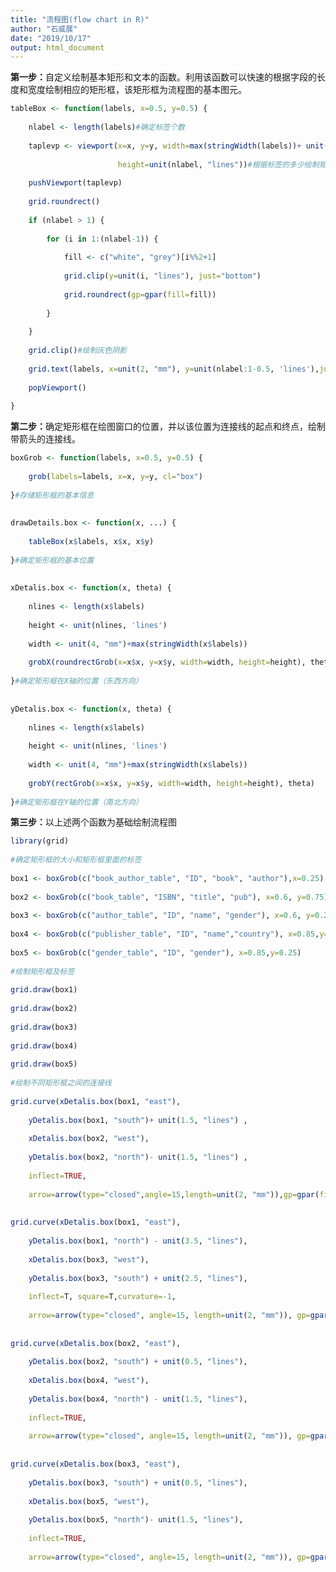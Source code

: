 ```yaml
---
title: "流程图(flow chart in R)"
author: "石威展"
date: "2019/10/17"
output: html_document
---
```

**第一步：**自定义绘制基本矩形和文本的函数。利用该函数可以快速的根据字段的长度和宽度绘制相应的矩形框，该矩形框为流程图的基本图元。

```r
tableBox <- function(labels, x=0.5, y=0.5) {
 
    nlabel <- length(labels)#确定标签个数
 
    taplevp <- viewport(x=x, y=y, width=max(stringWidth(labels))+ unit(4, "mm"),
 
                        height=unit(nlabel, "lines"))#根据标签的多少绘制矩形框
 
    pushViewport(taplevp)
 
    grid.roundrect()
 
    if (nlabel > 1) {
 
        for (i in 1:(nlabel-1)) {
 
            fill <- c("white", "grey")[i%%2+1]
 
            grid.clip(y=unit(i, "lines"), just="bottom")
 
            grid.roundrect(gp=gpar(fill=fill))
 
        }
 
    }
 
    grid.clip()#绘制灰色阴影
 
    grid.text(labels, x=unit(2, "mm"), y=unit(nlabel:1-0.5, 'lines'),just='left')#添加文本
 
    popViewport()
 
}
```


**第二步：**确定矩形框在绘图窗口的位置，并以该位置为连接线的起点和终点，绘制带箭头的连接线。
```r

boxGrob <- function(labels, x=0.5, y=0.5) {
 
    grob(labels=labels, x=x, y=y, cl="box")
 
}#存储矩形框的基本信息
 
 
drawDetails.box <- function(x, ...) {
 
    tableBox(x$labels, x$x, x$y)
 
}#确定矩形框的基本位置
 
 
xDetalis.box <- function(x, theta) {
 
    nlines <- length(x$labels)
 
    height <- unit(nlines, 'lines')
 
    width <- unit(4, "mm")+max(stringWidth(x$labels)) 
 
    grobX(roundrectGrob(x=x$x, y=x$y, width=width, height=height), theta)
 
}#确定矩形框在X轴的位置（东西方向）
 
 
yDetalis.box <- function(x, theta) {
 
    nlines <- length(x$labels)
 
    height <- unit(nlines, 'lines')
 
    width <- unit(4, "mm")+max(stringWidth(x$labels)) 
 
    grobY(rectGrob(x=x$x, y=x$y, width=width, height=height), theta)
 
}#确定矩形框在Y轴的位置（南北方向）
```


**第三步：**以上述两个函数为基础绘制流程图
```r
library(grid)
 
#确定矩形框的大小和矩形框里面的标签
 
box1 <- boxGrob(c("book_author_table", "ID", "book", "author"),x=0.25)
 
box2 <- boxGrob(c("book_table", "ISBN", "title", "pub"), x=0.6, y=0.75)
 
box3 <- boxGrob(c("author_table", "ID", "name", "gender"), x=0.6, y=0.25)
 
box4 <- boxGrob(c("publisher_table", "ID", "name","country"), x=0.85,y=0.75)
 
box5 <- boxGrob(c("gender_table", "ID", "gender"), x=0.85,y=0.25)
 
#绘制矩形框及标签
 
grid.draw(box1)
 
grid.draw(box2)
 
grid.draw(box3)
 
grid.draw(box4)
 
grid.draw(box5)
 
#绘制不同矩形框之间的连接线
 
grid.curve(xDetalis.box(box1, "east"),
 
    yDetalis.box(box1, "south")+ unit(1.5, "lines") ,
 
    xDetalis.box(box2, "west"),
 
    yDetalis.box(box2, "north")- unit(1.5, "lines") ,
 
    inflect=TRUE,
 
    arrow=arrow(type="closed",angle=15,length=unit(2, "mm")),gp=gpar(fill="black"))
 
 
grid.curve(xDetalis.box(box1, "east"),
 
    yDetalis.box(box1, "north") - unit(3.5, "lines"),
 
    xDetalis.box(box3, "west"),
 
    yDetalis.box(box3, "south") + unit(2.5, "lines"),
 
    inflect=T, square=T,curvature=-1,
 
    arrow=arrow(type="closed", angle=15, length=unit(2, "mm")), gp=gpar(fill="black"))
 
 
grid.curve(xDetalis.box(box2, "east"),
 
    yDetalis.box(box2, "south") + unit(0.5, "lines"),
 
    xDetalis.box(box4, "west"),
 
    yDetalis.box(box4, "north") - unit(1.5, "lines"),
 
    inflect=TRUE,
 
    arrow=arrow(type="closed", angle=15, length=unit(2, "mm")), gp=gpar(fill="black"))
 
 
grid.curve(xDetalis.box(box3, "east"),
 
    yDetalis.box(box3, "south") + unit(0.5, "lines"),
 
    xDetalis.box(box5, "west"),
 
    yDetalis.box(box5, "north")- unit(1.5, "lines"),
 
    inflect=TRUE,
 
    arrow=arrow(type="closed", angle=15, length=unit(2, "mm")), gp=gpar(fill="black"))
```




